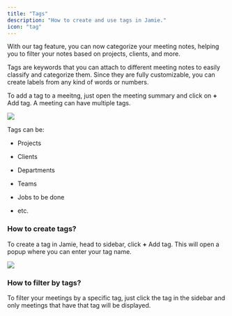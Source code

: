 ```yaml
---
title: "Tags"
description: "How to create and use tags in Jamie."
icon: "tag"
---
```


With our tag feature, you can now categorize your meeting notes, helping you to filter your notes based on projects, clients, and more.

Tags are keywords that you can attach to different meeting notes to easily classify and categorize them. Since they are fully customizable, you can create labels from any kind of words or numbers. 

To add a tag to a meeitng, just open the meeting summary and click on **+** Add tag. A meeting can have multiple tags.

![](/images/TagToMeeting.png)

Tags can be:&#x20;

* Projects

* Clients

* Departments

* Teams

* Jobs to be done

* etc.

### How to create tags?

To create a tag in Jamie, head to sidebar, click **+** Add tag. This will open a popup where you can enter your tag name.

![](/images/TagCreate.png)

### How to filter by tags?

To filter your meetings by a specific tag, just click the tag in the sidebar and only meetings that have that tag will be displayed.